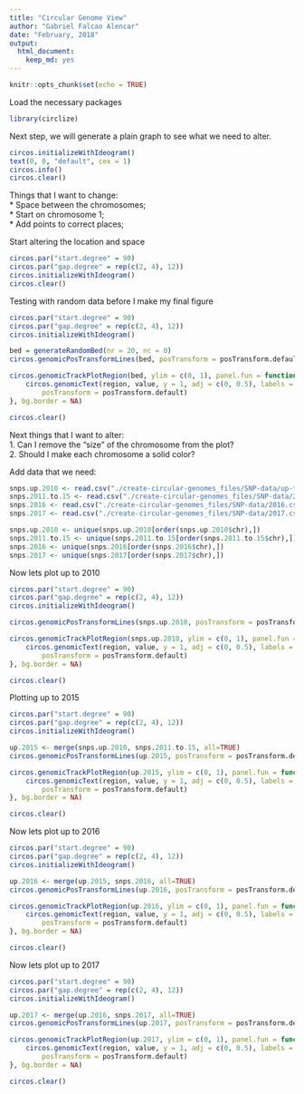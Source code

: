 ```yaml
---
title: "Circular Genome View"
author: "Gabriel Falcao Alencar"
date: "February, 2018"
output: 
  html_document: 
    keep_md: yes
---
```


```r
knitr::opts_chunk$set(echo = TRUE)
```

Load the necessary packages
```r
library(circlize)
```

Next step, we will generate a plain graph to see what we need to alter.

```r
circos.initializeWithIdeogram()
text(0, 0, "default", cex = 1)
circos.info()
circos.clear()
```

Things that I want to change:  
* Space between the chromosomes;  
* Start on chromosome 1;  
* Add points to correct places;  

Start altering the location and space

```r
circos.par("start.degree" = 90)
circos.par("gap.degree" = rep(c(2, 4), 12))
circos.initializeWithIdeogram()
circos.clear()
```

Testing with random data before I make my final figure

```r
circos.par("start.degree" = 90)
circos.par("gap.degree" = rep(c(2, 4), 12))
circos.initializeWithIdeogram()

bed = generateRandomBed(nr = 20, nc = 0)
circos.genomicPosTransformLines(bed, posTransform = posTransform.default, horizontalLine = "top", track.height = 0.1)

circos.genomicTrackPlotRegion(bed, ylim = c(0, 1), panel.fun = function(region, value, ...) {
    circos.genomicText(region, value, y = 1, adj = c(0, 0.5), labels = "gene", facing = "reverse.clockwise", niceFacing = TRUE,
        posTransform = posTransform.default)
}, bg.border = NA)

circos.clear()
```

Next things that I want to alter:  
1. Can I remove the "size" of the chromosome from the plot?  
2. Should I make each chromosome a solid color?

Add data that we need:

```r
snps.up.2010 <- read.csv("./create-circular-genomes_files/SNP-data/up-to-2010.csv", header=TRUE)
snps.2011.to.15 <- read.csv("./create-circular-genomes_files/SNP-data/2011-2015.csv", header=TRUE)
snps.2016 <- read.csv("./create-circular-genomes_files/SNP-data/2016.csv", header=TRUE)
snps.2017 <- read.csv("./create-circular-genomes_files/SNP-data/2017.csv", header=TRUE)

snps.up.2010 <- unique(snps.up.2010[order(snps.up.2010$chr),])
snps.2011.to.15 <- unique(snps.2011.to.15[order(snps.2011.to.15$chr),])
snps.2016 <- unique(snps.2016[order(snps.2016$chr),])
snps.2017 <- unique(snps.2017[order(snps.2017$chr),])
```

Now lets plot up to 2010
```r
circos.par("start.degree" = 90)
circos.par("gap.degree" = rep(c(2, 4), 12))
circos.initializeWithIdeogram()

circos.genomicPosTransformLines(snps.up.2010, posTransform = posTransform.default, horizontalLine = "top", track.height = 0.1)

circos.genomicTrackPlotRegion(snps.up.2010, ylim = c(0, 1), panel.fun = function(region, value, ...) {
    circos.genomicText(region, value, y = 1, adj = c(0, 0.5), labels = "loci", facing = "reverse.clockwise", niceFacing = TRUE,
        posTransform = posTransform.default)
}, bg.border = NA)

circos.clear()
```

Plotting up to 2015
```r
circos.par("start.degree" = 90)
circos.par("gap.degree" = rep(c(2, 4), 12))
circos.initializeWithIdeogram()

up.2015 <- merge(snps.up.2010, snps.2011.to.15, all=TRUE)
circos.genomicPosTransformLines(up.2015, posTransform = posTransform.default, horizontalLine = "top", track.height = 0.1)

circos.genomicTrackPlotRegion(up.2015, ylim = c(0, 1), panel.fun = function(region, value, ...) {
    circos.genomicText(region, value, y = 1, adj = c(0, 0.5), labels = "loci", facing = "reverse.clockwise", niceFacing = TRUE,
        posTransform = posTransform.default)
}, bg.border = NA)

circos.clear()
```

Now lets plot up to 2016
```r
circos.par("start.degree" = 90)
circos.par("gap.degree" = rep(c(2, 4), 12))
circos.initializeWithIdeogram()

up.2016 <- merge(up.2015, snps.2016, all=TRUE)
circos.genomicPosTransformLines(up.2016, posTransform = posTransform.default, horizontalLine = "top", track.height = 0.1)

circos.genomicTrackPlotRegion(up.2016, ylim = c(0, 1), panel.fun = function(region, value, ...) {
    circos.genomicText(region, value, y = 1, adj = c(0, 0.5), labels = "loci", facing = "reverse.clockwise", niceFacing = TRUE,
        posTransform = posTransform.default)
}, bg.border = NA)

circos.clear()
```

Now lets plot up to 2017
```r
circos.par("start.degree" = 90)
circos.par("gap.degree" = rep(c(2, 4), 12))
circos.initializeWithIdeogram()

up.2017 <- merge(up.2016, snps.2017, all=TRUE)
circos.genomicPosTransformLines(up.2017, posTransform = posTransform.default, horizontalLine = "top", track.height = 0.1)

circos.genomicTrackPlotRegion(up.2017, ylim = c(0, 1), panel.fun = function(region, value, ...) {
    circos.genomicText(region, value, y = 1, adj = c(0, 0.5), labels = "loci", facing = "reverse.clockwise", niceFacing = TRUE,
        posTransform = posTransform.default)
}, bg.border = NA)

circos.clear()
```